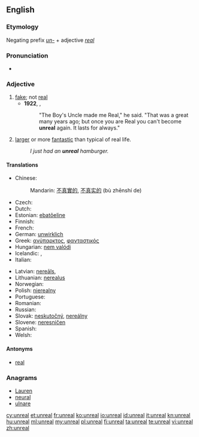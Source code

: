 ==English==

===Etymology===
Negating prefix ''[[un-]]'' + adjective ''[[real]]''

===Pronunciation===
* {{IPA|/ʌnˈriəl/}}

===Adjective===
{{en-adj}}

# [[fake]]; not [[real]]
#* '''1922''', {{w|Margery Williams}}, ''{{w|The Velveteen Rabbit}}''
#*:"The Boy's Uncle made me Real," he said. "That was a great many years ago; but once you are Real you can't become '''unreal''' again. It lasts for always."
# {{context|slang|lang=en}} [[larger]] or more [[fantastic]] than typical of real life.
#: ''I just had an '''unreal''' hamburger.''

====Translations====
{{trans-top|fake}}
* Chinese: 
*: Mandarin: [[不]][[真實]][[的]], [[不]][[真实]][[的]] (bù zhēnshí de)
* Czech: {{t+|cs|neskutečný|m}}
* Dutch: {{t+|nl|onwerkelijk}}
* Estonian: [[ebatõeline]]
* Finnish: {{t-|fi|epätodellinen}}
* French: {{t+|fr|irréel}}
* German: [[unwirklich]]
* Greek: [[ανύπαρκτος]], [[φανταστικός]]
* Hungarian: [[nem valódi]]
* Icelandic: {{t+|is|óraunverulegur}}, {{t-|is|ímyndaður}}
* Italian: {{t+|it|irreale}}
{{trans-mid}}
* Latvian: [[nereāls]], {{t-|lv|ireāls}}
* Lithuanian: [[nerealus]]
* Norwegian: {{t-|no|uvirkelig}}
* Polish: [[nierealny]]
* Portuguese: {{t+|pt|irreal}}
* Romanian: {{t-|ro|nereal}}
* Russian: {{t+|ru|нереальный|tr=nereal'nyi}}
* Slovak: [[neskutočný]], [[nereálny]]
* Slovene: [[neresničen]]
* Spanish: {{t-|es|irreal}}
* Welsh: {{t+|cy|afreal}}
{{trans-bottom}}

====Antonyms====
* [[real]]

===Anagrams===
* [[Lauren#English|Lauren]]
* [[neural#English|neural]]
* [[ulnare#English|ulnare]]

[[cy:unreal]]
[[et:unreal]]
[[fr:unreal]]
[[ko:unreal]]
[[io:unreal]]
[[id:unreal]]
[[it:unreal]]
[[kn:unreal]]
[[hu:unreal]]
[[ml:unreal]]
[[my:unreal]]
[[pl:unreal]]
[[fi:unreal]]
[[ta:unreal]]
[[te:unreal]]
[[vi:unreal]]
[[zh:unreal]]